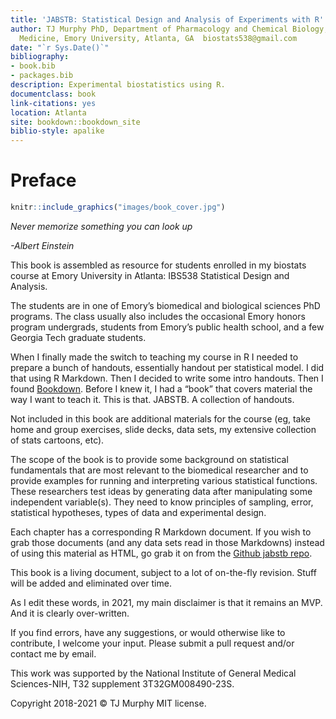```yaml
--- 
title: 'JABSTB: Statistical Design and Analysis of Experiments with R'
author: TJ Murphy PhD, Department of Pharmacology and Chemical Biology, School of
  Medicine, Emory University, Atlanta, GA  biostats538@gmail.com
date: "`r Sys.Date()`"
bibliography:
- book.bib
- packages.bib
description: Experimental biostatistics using R.
documentclass: book
link-citations: yes
location: Atlanta
site: bookdown::bookdown_site
biblio-style: apalike
---
```

# Preface {-}

```r
knitr::include_graphics("images/book_cover.jpg")
```

*Never memorize something you can look up*

  *-Albert Einstein*

This book is assembled as resource for students enrolled in my biostats course at Emory University in Atlanta: IBS538 Statistical Design and Analysis. 

The students are in one of Emory's biomedical and biological sciences PhD programs. The class usually also includes the occasional Emory honors program undergrads, students from Emory's public health school, and a few Georgia Tech graduate students.

When I finally made the switch to teaching my course in R I needed to prepare a bunch of handouts, essentially handout per statistical model. I did that using R Markdown. Then I decided to write some intro handouts. Then I found [Bookdown](https://bookdown.org/yihui/bookdown/). Before I knew it, I had a "book" that covers material the way I want to teach it. This is that. JABSTB. A collection of handouts.

Not included in this book are additional materials for the course (eg, take home and group exercises, slide decks, data sets, my extensive collection of stats cartoons, etc). 

The scope of the book is to provide some background on statistical fundamentals that are most relevant to the biomedical researcher and to provide examples for running and interpreting various statistical functions. These researchers test ideas by generating data after manipulating some independent variable(s). They need to know principles of sampling, error, statistical hypotheses, types of data and experimental design. 

Each chapter has a corresponding R Markdown document. If you wish to grab those documents (and any data sets read in those Markdowns) instead of using this material as HTML, go grab it on from the [Github jabstb repo](https://github.com/TJMurphy/jabstb). 

This book is a living document, subject to a lot of on-the-fly revision. Stuff will be added and eliminated over time.

As I edit these words, in 2021, my main disclaimer is that it remains an MVP. And it is clearly over-written.

If you find errors, have any suggestions, or would otherwise like to contribute, I welcome your input. Please submit a pull request and/or contact me by email. 

This work was supported by the National Institute of General Medical Sciences-NIH, T32 supplement 3T32GM008490-23S.

Copyright 2018-2021 © TJ Murphy  MIT license.

